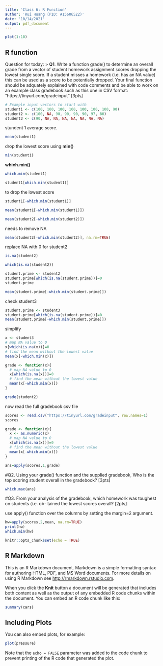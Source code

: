 ```yaml
---
title: 'Class 6: R Function'
author: 'Rui Huang (PID: A15606522)'
date: "10/14/2021"
output: pdf_document
---
```


```r
plot(1:10)
```

## R function

Question for today:
> **Q1**. Write a function grade() to determine an overall grade from a vector of student homework assignment scores dropping the lowest single score. If a student misses a homework (i.e. has an NA value) this can be used as a score to be potentially dropped. Your final function should be adquately explained with code comments and be able to work on an example class gradebook such as this one in CSV format: “https://tinyurl.com/gradeinput” [3pts]


```r
# Example input vectors to start with
student1 <- c(100, 100, 100, 100, 100, 100, 100, 90)
student2 <- c(100, NA, 90, 90, 90, 90, 97, 80)
student3 <- c(90, NA, NA, NA, NA, NA, NA, NA)
```

stundent 1 average score.
```r
mean(student1)
```

drop the lowest score using **min()**

```r
min(student1)
```

**which.min()**
```r
which.min(student1)
```
```r
student1[which.min(student1)]
```

to drop the lowest score
```r
student1[-which.min(student1)]
```

```r
mean(student1[-which.min(student1)])
```
```r
mean(student2[-which.min(student2)])
```
needs to remove NA
```r
mean(student2[-which.min(student2)], na.rm=TRUE)
```
replace NA with 0 for student2
```r
is.na(student2)
```

```r
which(is.na(student2))
```

```r
student.prime <- student2
student.prime[which(is.na(student.prime))]=0
student.prime
```

```r
mean(student.prime[-which.min(student.prime)])
```

check student3
```r
student.prime <- student3
student.prime[which(is.na(student.prime))]=0
mean(student.prime[-which.min(student.prime)])
```

simplify
```r
x <- student3
# map NA value to 0
x[which(is.na(x))]=0
# find the mean without the lowest value
mean(x[-which.min(x)])
```

```r
grade <- function(x){
  # map NA value to 0
  x[which(is.na(x))]=0
  # find the mean without the lowest value
  mean(x[-which.min(x)])
}
```

```r
grade(student2)
```

now read the full gradebook csv file
```r
scores <- read.csv("https://tinyurl.com/gradeinput", row.names=1)
scores 
```
```r
grade <- function(x){
  x <- as.numeric(x)
  # map NA value to 0
  x[which(is.na(x))]=0
  # find the mean without the lowest value
  mean(x[-which.min(x)])
}
```

```r
ans=apply(scores,1,grade)

```

#Q2. Using your grade() function and the supplied gradebook, Who is the top scoring student overall in the gradebook? [3pts]

```r
which.max(ans)
```

#Q3. From your analysis of the gradebook, which homework was toughest on students (i.e. ob- tained the lowest scores overall? [2pts]

use apply() function over the columns by setting the margin=2 argument.
```r
hw=apply(scores,2,mean, na.rm=TRUE)
print(hw)
which.min(hw)
```


```r
knitr::opts_chunk$set(echo = TRUE)
```

## R Markdown

This is an R Markdown document. Markdown is a simple formatting syntax for authoring HTML, PDF, and MS Word documents. For more details on using R Markdown see <http://rmarkdown.rstudio.com>.

When you click the **Knit** button a document will be generated that includes both content as well as the output of any embedded R code chunks within the document. You can embed an R code chunk like this:

```r
summary(cars)
```

## Including Plots

You can also embed plots, for example:

```r
plot(pressure)
```

Note that the `echo = FALSE` parameter was added to the code chunk to prevent printing of the R code that generated the plot.
